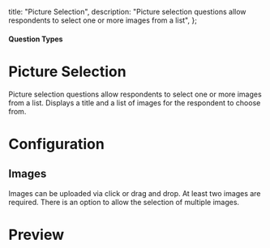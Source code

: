 
  title: "Picture Selection",
  description: "Picture selection questions allow respondents to select one or more images from a list",
};

#### Question Types

# Picture Selection

Picture selection questions allow respondents to select one or more images from a list. Displays a title and a list of images for the respondent to choose from.

<MdxImage
  src={PictureSelection}
  alt="Overview of Picture Selection question type"
  quality="100"
  className="max-w-full rounded-lg sm:max-w-3xl"
/>

# Configuration

## Images

Images can be uploaded via click or drag and drop. At least two images are required. There is an option to allow the selection of multiple images.

# Preview

<MdxImage
  src={PictureSelectionPreview}
  alt="Overview of Picture Selection question type"
  quality="100"
  className="max-w-full rounded-lg sm:max-w-lg"
/>
